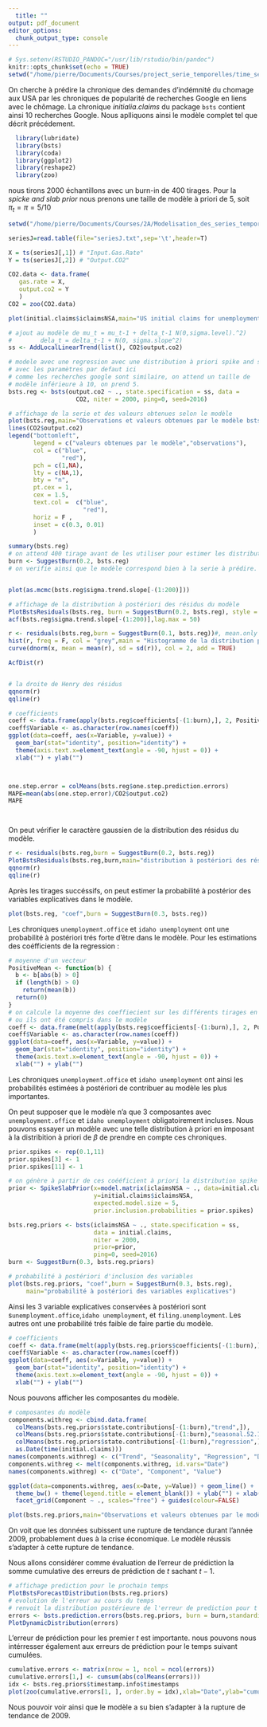 ```yaml
---
  title: ""
output: pdf_document
editor_options: 
  chunk_output_type: console
---
```

  
  \pagenumbering{gobble} 

```r
# Sys.setenv(RSTUDIO_PANDOC="/usr/lib/rstudio/bin/pandoc")
knitr::opts_chunk$set(echo = TRUE)
setwd("/home/pierre/Documents/Courses/project_serie_temporelles/time_series_project/R_scripts/")
```

On cherche à prédire la chronique des demandes d'indémnité du chomage aux USA par les chroniques de popularité de recherches Google en liens avec le chômage.
La chronique $initialia.claims$ du package `bsts` contient ainsi 10 recherches Google.
Nous aplliquons ainsi le modèle complet tel que décrit précédement.


```r
  library(lubridate)
  library(bsts)
  library(coda)
  library(ggplot2)
  library(reshape2)
  library(zoo)
```

nous tirons 2000 échantillons avec un burn-in de 400 tirages. Pour la $spicke$ $and$ $slab$ $prior$ nous prenons une taille de modèle à priori de 5, soit $\pi_t = \pi = 5/10$

```r
setwd("/home/pierre/Documents/Courses/2A/Modelisation_des_series_temporelles/MODELISATION-SERIES-TEMPORELLES/MODELISATION SERIES TEMPORELLES/Séance 5/")

seriesJ=read.table(file="seriesJ.txt",sep='\t',header=T)

X = ts(seriesJ[,1]) # "Input.Gas.Rate"
Y = ts(seriesJ[,2]) # "Output.CO2"

CO2.data <- data.frame(
   gas.rate = X,
   output.co2 = Y
   )
CO2 = zoo(CO2.data)

plot(initial.claims$iclaimsNSA,main="US initial claims for unemployment per week",xlab = "time")

# ajout au modèle de mu_t = mu_t-1 + delta_t-1 N(0,sigma.level).^2)
#        dela_t = delta_t-1 + N(0, sigma.slope^2)
ss <- AddLocalLinearTrend(list(), CO2$output.co2)

# modele avec une regression avec une distribution à priori spike and slab
# avec les paramètres par defaut ici
# comme les recherches google sont similaire, on attend un taille de 
# modèle inférieure à 10, on prend 5.
bsts.reg <- bsts(output.co2 ~ ., state.specification = ss, data =
                   CO2, niter = 2000, ping=0, seed=2016)

# affichage de la serie et des valeurs obtenues selon le modèle
plot(bsts.reg,main="Observations et valeurs obtenues par le modèle bsts.reg")
lines(CO2$output.co2)
legend("bottomleft", 
       legend = c("valeurs obtenues par le modèle","observations"), 
       col = c("blue", 
               "red"), 
       pch = c(1,NA), 
       lty = c(NA,1),
       bty = "n", 
       pt.cex = 1, 
       cex = 1.5, 
       text.col =  c("blue", 
                     "red"), 
       horiz = F , 
       inset = c(0.3, 0.01)
       )

summary(bsts.reg)
# on attend 400 tirage avant de les utiliser pour estimer les distributions
burn <- SuggestBurn(0.2, bsts.reg)
# on verifie ainsi que le modèle correspond bien à la serie à prédire.


plot(as.mcmc(bsts.reg$sigma.trend.slope[-(1:200)]))

# affichage de la distribution à postériori des résidus du modèle 
PlotBstsResiduals(bsts.reg, burn = SuggestBurn(0.2, bsts.reg), style = "dynamic" )
acf(bsts.reg$sigma.trend.slope[-(1:200)],lag.max = 50)

r <- residuals(bsts.reg,burn = SuggestBurn(0.1, bsts.reg))#, mean.only = TRUE)
hist(r, freq = F, col = "grey",main = "Histogramme de la distribution postérieure des résidus", xlab = "residus")
curve(dnorm(x, mean = mean(r), sd = sd(r)), col = 2, add = TRUE)

AcfDist(r)


# la droite de Henry des résidus 
qqnorm(r)
qqline(r)

# coefficients
coeff <- data.frame(apply(bsts.reg$coefficients[-(1:burn),], 2, PositiveMean))
coeff$Variable <- as.character(row.names(coeff))
ggplot(data=coeff, aes(x=Variable, y=value)) + 
  geom_bar(stat="identity", position="identity") + 
  theme(axis.text.x=element_text(angle = -90, hjust = 0)) + 
  xlab("") + ylab("")



one.step.error = colMeans(bsts.reg$one.step.prediction.errors)
MAPE=mean(abs(one.step.error)/CO2$output.co2)
MAPE




```

On peut vérifier le caractère gaussien de la distribution des résidus du modèle.

```r
r <- residuals(bsts.reg,burn = SuggestBurn(0.2, bsts.reg))
PlotBstsResiduals(bsts.reg,burn,main="distribution à postériori des résidus")
qqnorm(r)
qqline(r)
```

\begin{figure}[!h]
\centering
\includegraphics[width=250pt]{res.png}
\includegraphics[width=300pt]{qqnorm.png}
\end{figure}

Après les tirages succéssifs, on peut estimer la probabilité à postérior des variables explicatives dans le modèle.

```r
plot(bsts.reg, "coef",burn = SuggestBurn(0.3, bsts.reg))
```

Les chroniques `unemployment.office` et `idaho unemployment` ont une probabilité à postériori trés forte d'être dans le modèle.
Pour les estimations des coéfficients de la regression :


```r
# moyenne d'un vecteur
PositiveMean <- function(b) {
  b <- b[abs(b) > 0]
  if (length(b) > 0) 
    return(mean(b))
  return(0)
}
# on calcule la moyenne des coeffiecient sur les différents tirages en ne prennat en compte que les tirages 
# ou ils ont été compris dans le modèle
coeff <- data.frame(melt(apply(bsts.reg$coefficients[-(1:burn),], 2, PositiveMean)))
coeff$Variable <- as.character(row.names(coeff))
ggplot(data=coeff, aes(x=Variable, y=value)) + 
  geom_bar(stat="identity", position="identity") + 
  theme(axis.text.x=element_text(angle = -90, hjust = 0)) + 
  xlab("") + ylab("")
```

Les chroniques `unemployment.office` et `idaho unemployment` ont ainsi les probabilités estimées à postériori de contribuer au modèle les plus importantes.

On peut supposer que le modèle n'a que 3 composantes avec `unemployment.office` et `idaho unemployment` obligatoirement incluses.
Nous pouvons essayer un modèle avec une telle distribution à priori en imposant à la distribition à priori de $\beta$ de prendre en compte ces chroniques.


```r
prior.spikes <- rep(0.1,11)
prior.spikes[3] <- 1
prior.spikes[11] <- 1

# on génère à partir de ces coééficient à priori la distribution spike and slab à priori
prior <- SpikeSlabPrior(x=model.matrix(iclaimsNSA ~ ., data=initial.claims), 
                        y=initial.claims$iclaimsNSA, 
                        expected.model.size = 5,
                        prior.inclusion.probabilities = prior.spikes)

bsts.reg.priors <- bsts(iclaimsNSA ~ ., state.specification = ss, 
                        data = initial.claims, 
                        niter = 2000, 
                        prior=prior, 
                        ping=0, seed=2016)
burn <- SuggestBurn(0.3, bsts.reg.priors)

# probabilité à postériori d'inclusion des variables
plot(bsts.reg.priors, "coef",burn = SuggestBurn(0.3, bsts.reg),
     main="probabilité à postériori des variables explicatives")
```

Ainsi les 3 variable explicatives conservées à postériori sont s`unemployment.office`,`idaho unemployment`, et `filing.unemployment`. Les autres ont une probabilité trés faible de faire partie du modèle.

```r
# coefficients
coeff <- data.frame(melt(apply(bsts.reg.priors$coefficients[-(1:burn),], 2, PositiveMean)))
coeff$Variable <- as.character(row.names(coeff))
ggplot(data=coeff, aes(x=Variable, y=value)) + 
  geom_bar(stat="identity", position="identity") + 
  theme(axis.text.x=element_text(angle = -90, hjust = 0)) + 
  xlab("") + ylab("")
```

Nous pouvons afficher les composantes du modèle.

```r
# composantes du modèle
components.withreg <- cbind.data.frame(
  colMeans(bsts.reg.priors$state.contributions[-(1:burn),"trend",]),
  colMeans(bsts.reg.priors$state.contributions[-(1:burn),"seasonal.52.1",]),
  colMeans(bsts.reg.priors$state.contributions[-(1:burn),"regression",]),
  as.Date(time(initial.claims)))  
names(components.withreg) <- c("Trend", "Seasonality", "Regression", "Date")
components.withreg <- melt(components.withreg, id.vars="Date")
names(components.withreg) <- c("Date", "Component", "Value")

ggplot(data=components.withreg, aes(x=Date, y=Value)) + geom_line() + 
  theme_bw() + theme(legend.title = element_blank()) + ylab("") + xlab("") + 
  facet_grid(Component ~ ., scales="free") + guides(colour=FALSE) 

plot(bsts.reg.priors,main="Observations et valeurs obtenues par le modèle bsts.reg")
```

On voit que les données subissent une rupture de tendance durant l'année 2009, probablement dues à la crise économique. Le modèle réussis s'adapter à cette rupture de tendance.

Nous allons considérer comme évaluation de l'erreur de prédiction la somme cumulative des erreurs de prédiction de $t$ sachant $t-1$.

```r
# affichage prediction pour le prochain temps
PlotBstsForecastDistribution(bsts.reg.priors)
# evolution de l'erreur au cours du temps
# renvoit la distribution postérieure de l'erreur de prediction pour t sachant t-1
errors <- bsts.prediction.errors(bsts.reg.priors, burn = burn,standardize = TRUE)$in.sample
PlotDynamicDistribution(errors)
```

L'erreur de prédiction pour les premier $t$ est importante. 
nous pouvons nous intérresser également aux erreurs de prédiction pour le temps suivant cumulées.

```r
cumulative.errors <- matrix(nrow = 1, ncol = ncol(errors))
cumulative.errors[1,] <- cumsum(abs(colMeans(errors)))
idx <- bsts.reg.priors$timestamp.info$timestamps
plot(zoo(cumulative.errors[1, ], order.by = idx),xlab="Date",ylab="cumulative error")
```

Nous pouvoir voir ainsi que le modèle a su bien s'adapter à la rupture de tendance de 2009. 









